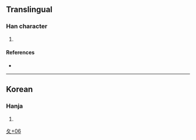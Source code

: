 {{character info/new}}
==Translingual==

===Han character===
{{Han char|rn=34|rad=夂|as=06|sn=9|four=|canj=HEFD|ids=⿱夂米}}

# {{defn|Han|sort=夂06}}

====References====
* {{Han ref|kx=0244.241|dkj=05702|dj=0485.130|hdz=20869.090|uh=5908|ud=22792}}

----

==Korean==

===Hanja===
{{ko-hanja|hangeul=[[재]]|rv=jae|mr=chae|y=cay}}

# {{defn|lang=ko|sort=夂06}}

[[Category:Korean-only CJKV Characters|夂+06]]